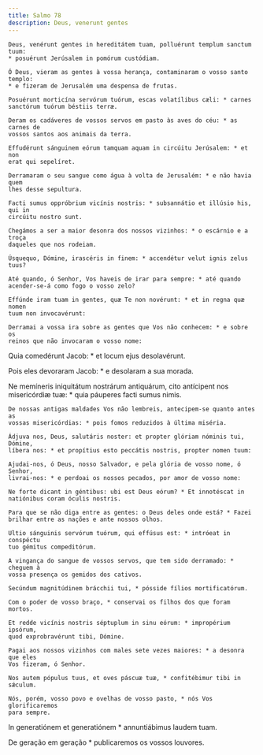 ```yaml
---
title: Salmo 78
description: Deus, venerunt gentes
---
```


<div class="side-by-side not-content">

    Deus, venérunt gentes in hereditátem tuam, polluérunt templum sanctum tuum:
    * posuérunt Jerúsalem in pomórum custódiam.

    Ó Deus, vieram as gentes à vossa herança, contaminaram o vosso santo templo:
    * e fizeram de Jerusalém uma despensa de frutas.

    Posuérunt morticína servórum tuórum, escas volatílibus cæli: * carnes
    sanctórum tuórum béstiis terræ.

    Deram os cadáveres de vossos servos em pasto às aves do céu: * as carnes de
    vossos santos aos animais da terra.

    Effudérunt sánguinem eórum tamquam aquam in circúitu Jerúsalem: * et non
    erat qui sepelíret.

    Derramaram o seu sangue como água à volta de Jerusalém: * e não havia quem
    lhes desse sepultura.

    Facti sumus oppróbrium vicínis nostris: * subsannátio et illúsio his, qui in
    circúitu nostro sunt.

    Chegámos a ser a maior desonra dos nossos vizinhos: * o escárnio e a troça
    daqueles que nos rodeiam.

    Úsquequo, Dómine, irascéris in finem: * accendétur velut ignis zelus tuus?

    Até quando, ó Senhor, Vos haveis de irar para sempre: * até quando
    acender-se-á como fogo o vosso zelo?

    Effúnde iram tuam in gentes, quæ Te non novérunt: * et in regna quæ nomen
    tuum non invocavérunt:

    Derramai a vossa ira sobre as gentes que Vos não conhecem: * e sobre os
    reinos que não invocaram o vosso nome:
  </span>

Quia comedérunt Jacob: * et locum ejus desolavérunt.

Pois eles devoraram Jacob: * e desolaram a sua morada.

  <span>
    Ne memíneris iniquitátum nostrárum antiquárum, cito antícipent nos
    misericórdiæ tuæ: * quia páuperes facti sumus nimis.

    De nossas antigas maldades Vos não lembreis, antecipem-se quanto antes as
    vossas misericórdias: * pois fomos reduzidos à última miséria.

    Ádjuva nos, Deus, salutáris noster: et propter glóriam nóminis tui, Dómine,
    líbera nos: * et propítius esto peccátis nostris, propter nomen tuum:

    Ajudai-nos, ó Deus, nosso Salvador, e pela glória de vosso nome, ó Senhor,
    livrai-nos: * e perdoai os nossos pecados, por amor de vosso nome:

    Ne forte dicant in géntibus: ubi est Deus eórum? * Et innotéscat in
    natiónibus coram óculis nostris.

    Para que se não diga entre as gentes: o Deus deles onde está? * Fazei
    brilhar entre as nações e ante nossos olhos.

    Ultio sánguinis servórum tuórum, qui effúsus est: * intróeat in conspéctu
    tuo gémitus compeditórum.

    A vingança do sangue de vossos servos, que tem sido derramado: * cheguem à
    vossa presença os gemidos dos cativos.

    Secúndum magnitúdinem brácchii tui, * pósside fílios mortificatórum.

    Com o poder de vosso braço, * conservai os filhos dos que foram mortos.

    Et redde vicínis nostris séptuplum in sinu eórum: * impropérium ipsórum,
    quod exprobravérunt tibi, Dómine.

    Pagai aos nossos vizinhos com males sete vezes maiores: * a desonra que eles
    Vos fizeram, ó Senhor.

    Nos autem pópulus tuus, et oves páscuæ tuæ, * confitébimur tibi in sǽculum.

    Nós, porém, vosso povo e ovelhas de vosso pasto, * nós Vos glorificaremos
    para sempre.
  </span>

In generatiónem et generatiónem * annuntiábimus laudem tuam.

De geração em geração * publicaremos os vossos louvores.

</div>
